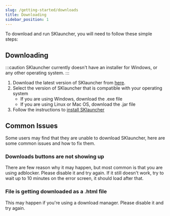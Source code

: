 ```yaml
---
slug: /getting-started/downloads
title: Downloading
sidebar_position: 1
---
```


To download and run SKlauncher, you will need to follow these simple steps:

## Downloading

:::caution
SKlauncher currently doesn't have an installer for Windows, or any other operating system.
:::

1. Download the latest version of SKlauncher from [here](https://skmedix.pl/sklauncher/downloads).
2. Select the version of SKlauncher that is compatible with your operating system
    - If you are using Windows, download the .exe file
    - If you are using Linux or Mac OS, download the .jar file
3. Follow the instructions to [install SKlauncher](/getting-started/install)

## Common Issues

Some users may find that they are unable to download SKlauncher, here are some common issues and how to fix them.

### Downloads buttons are not showing up
There are few reason why it may happen, but most common is that you are using adblocker. Please disable it and try again.
If it still doesn't work, try to wait up to 10 minutes on the error screen, it should load after that.

### File is getting downloaded as a .html file
This may happen if you're using a download manager. Please disable it and try again.
